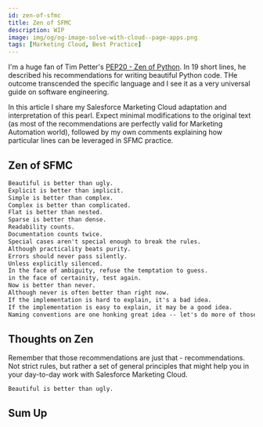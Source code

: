 ```yaml
---
id: zen-of-sfmc
title: Zen of SFMC
description: WIP
image: img/og/og-image-solve-with-cloud--page-apps.png
tags: [Marketing Cloud, Best Practice]
---
```



<LeadText content="WIP." />

I'm a huge fan of Tim Petter's [PEP20 - Zen of Python](https://www.python.org/dev/peps/pep-0020/). In 19 short lines, he described his recommendations for writing beautiful Python code. THe outcome transcended the specific language and I see it as a very universal guide on software engineering.

In this article I share my Salesforce Marketing Cloud adaptation and interpretation of this pearl. Expect minimal modifications to the original text (as most of the recommendations are perfectly valid for Marketing Automation world), followed by my own comments explaining how particular lines can be leveraged in SFMC practice.

## Zen of SFMC

```txt
Beautiful is better than ugly.
Explicit is better than implicit.
Simple is better than complex.
Complex is better than complicated.
Flat is better than nested.
Sparse is better than dense.
Readability counts.
Documentation counts twice.
Special cases aren't special enough to break the rules.
Although practicality beats purity.
Errors should never pass silently.
Unless explicitly silenced.
In the face of ambiguity, refuse the temptation to guess.
in the face of certainity, test again.
Now is better than never.
Although never is often better than right now.
If the implementation is hard to explain, it's a bad idea.
If the implementation is easy to explain, it may be a good idea.
Naming conventions are one honking great idea -- let's do more of those!
```

## Thoughts on Zen

Remember that those recommendations are just that - recommendations. Not strict rules, but rather a set of general principles that might help you in your day-to-day work with Salesforce Marketing Cloud.


```
Beautiful is better than ugly.
```


## Sum Up